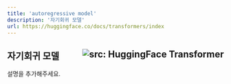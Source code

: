 ```yaml
---
title: 'autoregressive model'
description: '자기회귀 모델'
url: https://huggingface.co/docs/transformers/index
---
```


자기회귀 모델 <a href="https://huggingface.co/docs/transformers/index" target="_blank"><img style=float:right loading="lazy" alt="src: HuggingFace Transformer" src="https://img.shields.io/badge/문서-Huggingface_Transformer-blue" ></a>
---
설명을 추가해주세요.